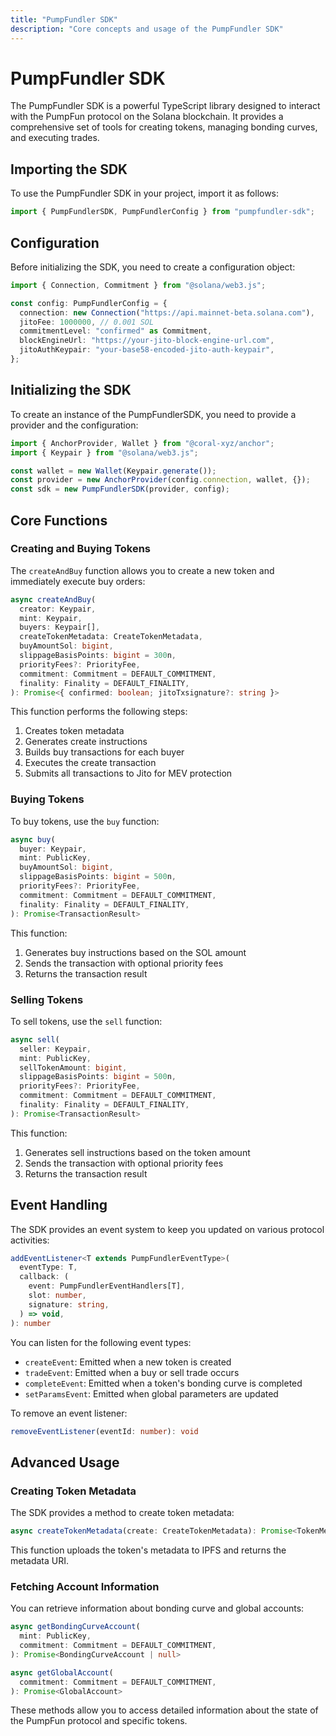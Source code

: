 ---
title: "PumpFundler SDK"
description: "Core concepts and usage of the PumpFundler SDK"
---

# PumpFundler SDK

The PumpFundler SDK is a powerful TypeScript library designed to interact with the PumpFun protocol on the Solana blockchain. It provides a comprehensive set of tools for creating tokens, managing bonding curves, and executing trades.

## Importing the SDK

To use the PumpFundler SDK in your project, import it as follows:

```typescript
import { PumpFundlerSDK, PumpFundlerConfig } from "pumpfundler-sdk";
```

## Configuration

Before initializing the SDK, you need to create a configuration object:

```typescript
import { Connection, Commitment } from "@solana/web3.js";

const config: PumpFundlerConfig = {
  connection: new Connection("https://api.mainnet-beta.solana.com"),
  jitoFee: 1000000, // 0.001 SOL
  commitmentLevel: "confirmed" as Commitment,
  blockEngineUrl: "https://your-jito-block-engine-url.com",
  jitoAuthKeypair: "your-base58-encoded-jito-auth-keypair",
};
```

## Initializing the SDK

To create an instance of the PumpFundlerSDK, you need to provide a provider and the configuration:

```typescript
import { AnchorProvider, Wallet } from "@coral-xyz/anchor";
import { Keypair } from "@solana/web3.js";

const wallet = new Wallet(Keypair.generate());
const provider = new AnchorProvider(config.connection, wallet, {});
const sdk = new PumpFundlerSDK(provider, config);
```

## Core Functions

### Creating and Buying Tokens

The `createAndBuy` function allows you to create a new token and immediately execute buy orders:

```typescript
async createAndBuy(
  creator: Keypair,
  mint: Keypair,
  buyers: Keypair[],
  createTokenMetadata: CreateTokenMetadata,
  buyAmountSol: bigint,
  slippageBasisPoints: bigint = 300n,
  priorityFees?: PriorityFee,
  commitment: Commitment = DEFAULT_COMMITMENT,
  finality: Finality = DEFAULT_FINALITY,
): Promise<{ confirmed: boolean; jitoTxsignature?: string }>
```

This function performs the following steps:
1. Creates token metadata
2. Generates create instructions
3. Builds buy transactions for each buyer
4. Executes the create transaction
5. Submits all transactions to Jito for MEV protection

### Buying Tokens

To buy tokens, use the `buy` function:

```typescript
async buy(
  buyer: Keypair,
  mint: PublicKey,
  buyAmountSol: bigint,
  slippageBasisPoints: bigint = 500n,
  priorityFees?: PriorityFee,
  commitment: Commitment = DEFAULT_COMMITMENT,
  finality: Finality = DEFAULT_FINALITY,
): Promise<TransactionResult>
```

This function:
1. Generates buy instructions based on the SOL amount
2. Sends the transaction with optional priority fees
3. Returns the transaction result

### Selling Tokens

To sell tokens, use the `sell` function:

```typescript
async sell(
  seller: Keypair,
  mint: PublicKey,
  sellTokenAmount: bigint,
  slippageBasisPoints: bigint = 500n,
  priorityFees?: PriorityFee,
  commitment: Commitment = DEFAULT_COMMITMENT,
  finality: Finality = DEFAULT_FINALITY,
): Promise<TransactionResult>
```

This function:
1. Generates sell instructions based on the token amount
2. Sends the transaction with optional priority fees
3. Returns the transaction result

## Event Handling

The SDK provides an event system to keep you updated on various protocol activities:

```typescript
addEventListener<T extends PumpFundlerEventType>(
  eventType: T,
  callback: (
    event: PumpFundlerEventHandlers[T],
    slot: number,
    signature: string,
  ) => void,
): number
```

You can listen for the following event types:
- `createEvent`: Emitted when a new token is created
- `tradeEvent`: Emitted when a buy or sell trade occurs
- `completeEvent`: Emitted when a token's bonding curve is completed
- `setParamsEvent`: Emitted when global parameters are updated

To remove an event listener:

```typescript
removeEventListener(eventId: number): void
```

## Advanced Usage

### Creating Token Metadata

The SDK provides a method to create token metadata:

```typescript
async createTokenMetadata(create: CreateTokenMetadata): Promise<TokenMetadata>
```

This function uploads the token's metadata to IPFS and returns the metadata URI.

### Fetching Account Information

You can retrieve information about bonding curve and global accounts:

```typescript
async getBondingCurveAccount(
  mint: PublicKey,
  commitment: Commitment = DEFAULT_COMMITMENT,
): Promise<BondingCurveAccount | null>

async getGlobalAccount(
  commitment: Commitment = DEFAULT_COMMITMENT,
): Promise<GlobalAccount>
```

These methods allow you to access detailed information about the state of the PumpFun protocol and specific tokens.

